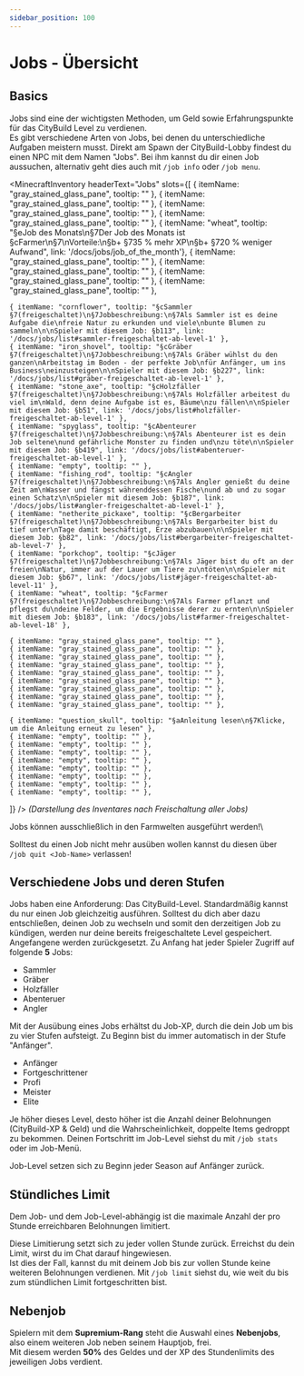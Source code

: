 ```yaml
---
sidebar_position: 100
---
```




# Jobs - Übersicht

## Basics

Jobs sind eine der wichtigsten Methoden, um Geld sowie Erfahrungspunkte für das CityBuild Level zu verdienen.\
Es gibt verschiedene Arten von Jobs, bei denen du unterschiedliche Aufgaben meistern musst. Direkt am Spawn der CityBuild-Lobby findest du einen NPC mit dem Namen "Jobs". Bei ihm kannst du dir einen Job aussuchen, alternativ geht dies auch mit ```/job info``` oder ```/job menu```.

<MinecraftInventory 
  headerText="Jobs" 
  slots={[
    { itemName: "gray_stained_glass_pane", tooltip: "" },
    { itemName: "gray_stained_glass_pane", tooltip: "" },
    { itemName: "gray_stained_glass_pane", tooltip: "" },
    { itemName: "gray_stained_glass_pane", tooltip: "" },
    { itemName: "wheat", tooltip: "§eJob des Monats\n§7Der Job des Monats ist §cFarmer\n§7\nVorteile:\n§b+ §735 % mehr XP\n§b+ §720 % weniger Aufwand", link: '/docs/jobs/job_of_the_month'},
    { itemName: "gray_stained_glass_pane", tooltip: "" },
    { itemName: "gray_stained_glass_pane", tooltip: "" },
    { itemName: "gray_stained_glass_pane", tooltip: "" },
    { itemName: "gray_stained_glass_pane", tooltip: "" },

    { itemName: "cornflower", tooltip: "§cSammler §7(freigeschaltet)\n§7Jobbeschreibung:\n§7Als Sammler ist es deine Aufgabe die\nfreie Natur zu erkunden und viele\nbunte Blumen zu sammeln\n\nSpieler mit diesem Job: §b113", link: '/docs/jobs/list#sammler-freigeschaltet-ab-level-1' },
    { itemName: "iron_shovel", tooltip: "§cGräber §7(freigeschaltet)\n§7Jobbeschreibung:\n§7Als Gräber wühlst du den ganzen\nArbeitstag im Boden - der perfekte Job\nfür Anfänger, um ins Business\neinzusteigen\n\nSpieler mit diesem Job: §b227", link: '/docs/jobs/list#gräber-freigeschaltet-ab-level-1' },
    { itemName: "stone_axe", tooltip: "§cHolzfäller §7(freigeschaltet)\n§7Jobbeschreibung:\n§7Als Holzfäller arbeitest du viel im\nWald, denn deine Aufgabe ist es, Bäume\nzu fällen\n\nSpieler mit diesem Job: §b51", link: '/docs/jobs/list#holzfäller-freigeschaltet-ab-level-1' },
    { itemName: "spyglass", tooltip: "§cAbenteurer §7(freigeschaltet)\n§7Jobbeschreibung:\n§7Als Abenteurer ist es dein Job seltene\nund gefährliche Monster zu finden und\nzu töte\n\nSpieler mit diesem Job: §b419", link: '/docs/jobs/list#abenteruer-freigeschaltet-ab-level-1' },
    { itemName: "empty", tooltip: "" },
    { itemName: "fishing_rod", tooltip: "§cAngler §7(freigeschaltet)\n§7Jobbeschreibung:\n§7Als Angler genießt du deine Zeit am\nWasser und fängst währenddessen Fische\nund ab und zu sogar einen Schatz\n\nSpieler mit diesem Job: §b187", link: '/docs/jobs/list#angler-freigeschaltet-ab-level-1' },
    { itemName: "netherite_pickaxe", tooltip: "§cBergarbeiter §7(freigeschaltet)\n§7Jobbeschreibung:\n§7Als Bergarbeiter bist du tief unter\nTage damit beschäftigt, Erze abzubauen\n\nSpieler mit diesem Job: §b82", link: '/docs/jobs/list#bergarbeiter-freigeschaltet-ab-level-7' },
    { itemName: "porkchop", tooltip: "§cJäger §7(freigeschaltet)\n§7Jobbeschreibung:\n§7Als Jäger bist du oft an der freien\nNatur, immer auf der Lauer um Tiere zu\ntöten\n\nSpieler mit diesem Job: §b67", link: '/docs/jobs/list#jäger-freigeschaltet-ab-level-11' },
    { itemName: "wheat", tooltip: "§cFarmer §7(freigeschaltet)\n§7Jobbeschreibung:\n§7Als Farmer pflanzt und pflegst du\ndeine Felder, um die Ergebnisse derer zu ernten\n\nSpieler mit diesem Job: §b183", link: '/docs/jobs/list#farmer-freigeschaltet-ab-level-18' },

    { itemName: "gray_stained_glass_pane", tooltip: "" },
    { itemName: "gray_stained_glass_pane", tooltip: "" },
    { itemName: "gray_stained_glass_pane", tooltip: "" },
    { itemName: "gray_stained_glass_pane", tooltip: "" },
    { itemName: "gray_stained_glass_pane", tooltip: "" },
    { itemName: "gray_stained_glass_pane", tooltip: "" },
    { itemName: "gray_stained_glass_pane", tooltip: "" },
    { itemName: "gray_stained_glass_pane", tooltip: "" },
    { itemName: "gray_stained_glass_pane", tooltip: "" },

    { itemName: "question_skull", tooltip: "§aAnleitung lesen\n§7Klicke, um die Anleitung erneut zu lesen" },
    { itemName: "empty", tooltip: "" },
    { itemName: "empty", tooltip: "" },
    { itemName: "empty", tooltip: "" },
    { itemName: "empty", tooltip: "" },
    { itemName: "empty", tooltip: "" },
    { itemName: "empty", tooltip: "" },
    { itemName: "empty", tooltip: "" },
    { itemName: "empty", tooltip: "" },
  ]}
/>
 *(Darstellung des Inventares nach Freischaltung aller Jobs)*


<Admonition type="tip" title="Tipp!">
Jobs können ausschließlich in den Farmwelten ausgeführt werden!\

Solltest du einen Job nicht mehr ausüben wollen kannst du diesen über ```/job quit <Job-Name>``` verlassen!
</Admonition>

## Verschiedene Jobs und deren Stufen

Jobs haben eine Anforderung: Das CityBuild-Level. Standardmäßig kannst du nur einen Job gleichzeitig ausführen.
Solltest du dich aber dazu entschließen, deinen Job zu wechseln und somit den derzeitigen Job zu kündigen, werden nur deine bereits freigeschaltete Level gespeichert. Angefangene werden zurückgesetzt.
Zu Anfang hat jeder Spieler Zugriff auf folgende **5** Jobs:
- Sammler
- Gräber
- Holzfäller
- Abenteruer
- Angler

Mit der Ausübung eines Jobs erhältst du Job-XP, durch die dein Job um bis zu vier Stufen aufsteigt. Zu Beginn bist du immer automatisch in der Stufe "Anfänger".
- Anfänger
- Fortgeschrittener
- Profi
- Meister
- Elite

Je höher dieses Level, desto höher ist die Anzahl deiner Belohnungen (CityBuild-XP & Geld) und die Wahrscheinlichkeit, doppelte Items gedroppt zu bekommen.
Deinen Fortschritt im Job-Level siehst du mit ```/job stats``` oder im Job-Menü. 

<Admonition type="info" title="Hinweis!">
Job-Level setzen sich zu Beginn jeder Season auf Anfänger zurück.
</Admonition>

## Stündliches Limit

Dem Job- und dem Job-Level-abhängig ist die maximale Anzahl der pro Stunde erreichbaren Belohnungen limitiert.

Diese Limitierung setzt sich zu jeder vollen Stunde zurück. Erreichst du dein Limit, wirst du im Chat darauf hingewiesen.\
Ist dies der Fall, kannst du mit deinem Job bis zur vollen Stunde keine weiteren Belohnungen verdienen.
Mit ```/job limit``` siehst du, wie weit du bis zum stündlichen Limit fortgeschritten bist.

## Nebenjob

Spielern mit dem **Supremium-Rang** steht die Auswahl eines **Nebenjobs**, also einem weiteren Job neben seinem Hauptjob, frei.\
Mit diesem werden **50%** des Geldes und der XP des Stundenlimits des jeweiligen Jobs verdient.